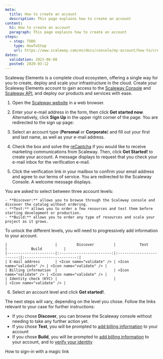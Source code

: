 ```yaml
---
meta:
  title: How to create an account
  description: This page explains how to create an account
content:
  h1: How to create an account
  paragraph: This page explains how to create an account
steps:
  - step: TODO
    type: HowToStep
    url: https://www.scaleway.com/en/docs/console/my-account/how-to/create-an-account
dates:
  validation: 2021-06-08
  posted: 2020-03-12
---
```


Scaleway Elements is a complete cloud ecosystem, offering a single way for you to create, deploy and scale your infrastructure in the cloud. Create your Scaleway Elements account to gain access to the [Scaleway Console](/console/my-account/concepts#console) and [Scaleway API](https://developers.scaleway.com/en/), and deploy our products and services with ease.

1. Open the [Scaleway website](https://www.scaleway.com/en/elements/) in a web browser.
  <Lightbox src="scaleway-website.png" alt=""/>

2. Enter your e-mail address in the form, then click **Get started now**. Alternatively, click **Sign Up** in the upper right corner of the page. You are redirected to the sign up page:
  <Lightbox src="scaleway-get-started-page.png" alt=""/>

3. Select an account type (**Personal** or **Corporate**) and fill out your first and last name, as well as your e-mail address.

4. Check the box and solve the [reCaptcha](https://en.wikipedia.org/wiki/ReCAPTCHA) if you would like to receive marketing communications from Scaleway. Then, click **Get Started!** to create your account. A message displays to request that you check your e-mail inbox for the verification e-mail.

5. Click the verification link in your mailbox to confirm your email address and agree to our terms of service. You are redirected to the Scaleway Console. A welcome message displays.
  <Lightbox src="scaleway-welcome-aboard-modal.png" alt="" />
  You are asked to select between three account levels:
  
    - **Discover:** allows you to browse through the Scaleway console and discover the catalog without ordering.
    - **Test:** allows you to order a few resources and test them before starting development or production.
    - **Build:** allows you to order any type of resources and scale your project as it grows.    
  
  <Message type="note">

  To unlock the different levels, you will need to progressively add information to your account.

  </Message>
  
    |                      |         Discover         |           Test           |           Build          |
    |----------------------|:------------------------:|:------------------------:|:------------------------:|
    | E-mail address       | <Icon name="validate" /> | <Icon name="validate" /> | <Icon name="validate" /> |
    | Billing information  |                          | <Icon name="validate" /> | <Icon name="validate" /> |
    | Identity check (KYC) |                          |                          | <Icon name="validate" /> |

6. Select an account level and click **Get started!**.

The next steps will vary, depending on the level you chose. Follow the links relevant to your case for further instructions:

- If you chose **Discover**, you can browse the Scaleway console without needing to take any further action yet.
- If you chose **Test**, you will be prompted to [add billing information](/console/my-account/how-to/manage-billing-information/) to your account
- If you chose **Build**, you will be prompted to [add billing information](/console/my-account/how-to/manage-billing-information/) to your account, and to [verify your identity](/console/my-account/how-to/verify-identity/)

<Navigation title="See Also">
  <NextButton to="/console/my-account/how-to/sign-in-with-magic-link/">How to sign-in with a magic link</NextButton>
</Navigation>
